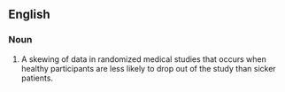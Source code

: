 ==English==

===Noun===
{{en-noun}}

# A skewing of data in randomized medical studies that occurs when healthy participants are less likely to drop out of the study than sicker patients.

{{rfd}}